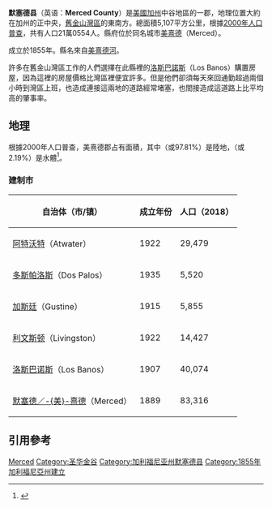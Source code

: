 {{noteTA
|G1=US_CA_Cities
|1=zh-cn:默塞德县; zh-hk:默塞德縣; zh-tw:美熹德郡;
}}
{{Infobox U.S. County
|county = 美熹德郡
|state = 加利福尼亞州
|en county = Merced County
|en state = California
|seal = Merced County ca seal.jpg
|map = Map of California highlighting Merced County.svg
|map size = 225
|founded = 1855年
|seat = [[美熹德_(加利福尼亞州)|美熹德]]
|area = 5,107 [[km²|km²]] (1,972 [[平方英里|mi²]])
|area land = 4,995 km² (1,929 mi²)
|area water = 112 km² (43 mi²)
|area percentage = 2.19%
|census yr = 2000
|pop = 210,554
|density = 42
|web = www.co.merced.ca.us
}}
'''默塞德县'''（英语：'''Merced County'''）是[[美國|美國]][[加州|加州]]中谷地區的一郡，地理位置大約在加州的正中央，[[舊金山灣區|舊金山灣區]]的東南方。總面積5,107平方公里，根據[[美國2000年人口普查|2000年人口普查]]，共有人口21萬0554人。縣府位於同名城市[[美熹德_(加利福尼亞州)|美熹德]]（Merced）。

成立於1855年。縣名來自[[美熹德河|美熹德河]]。

許多在舊金山灣區工作的人們選擇在此縣裡的[[洛斯巴諾斯_(加利福尼亞州)|洛斯巴諾斯]]（Los Banos）購置房屋，因為這裡的房屋價格比灣區裡便宜許多。但是他們卻須每天來回通勤超過兩個小時到灣區上班，也造成連接這兩地的道路經常堵塞，也間接造成這道路上比平均高的肇事率。

==地理==
根據2000年人口普查，美熹德郡占有面積{{convert|1971.87|sqmi}}，其中{{convert|1928.69|sqmi}}（或97.81%）是陸地，{{convert|43.18|sqmi}}（或2.19%）是水體<ref>{{cite web|url=http://www.census.gov/tiger/tms/gazetteer/county2k.txt|title=Census 2000 U.S. Gazetteer Files: Counties|publisher=United States Census|accessdate=2011-02-13|archive-url=https://www.webcitation.org/68EB8WXmf?url=http://www.census.gov/tiger/tms/gazetteer/county2k.txt|archive-date=2012-06-06|dead-url=yes}}</ref>。

===建制市===
{| class="wikitable sortable" style="margin:auto;"
! 自治体（市/镇）
! 成立年份
! 人口（2018）
|-
| [[阿特沃特_(加利福尼亚州)|阿特沃特]]（Atwater）
| 1922
| 29,479
|-
| [[多斯帕洛斯_(加利福尼亚州)|多斯帕洛斯]]（Dos Palos）
| 1935
| 5,520
|-
| [[加斯廷_(加利福尼亚州)|加斯廷]]（Gustine）
| 1915
| 5,855
|-
| [[利文斯顿_(加利福尼亚州)|利文斯顿]]（Livingston）
| 1922
| 14,427
|-
| [[洛斯巴诺斯_(加利福尼亚州)|洛斯巴诺斯]]（Los Banos）
| 1907
| 40,074
|-
| [[默塞德_(加利福尼亚州)|默塞德／-{美}-熹德]]（Merced）
| 1889
| 83,316
|}

==引用參考==
{{reflist}}

{{默塞德縣 (加利福尼亞州)}}
{{California}}

[[Category:加利福尼亞州行政區劃|Merced]]
[[Category:圣华金谷|Category:圣华金谷]]
[[Category:加利福尼亚州默塞德县|Category:加利福尼亚州默塞德县]]
[[Category:1855年加利福尼亞州建立|Category:1855年加利福尼亞州建立]]
